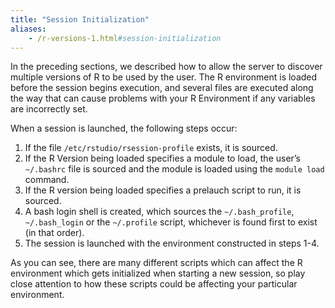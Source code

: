 ```yaml
---
title: "Session Initialization"
aliases:
	- /r-versions-1.html#session-initialization
---
```


In the preceding sections, we described how to allow the server to discover multiple versions of R to be used by the user. The R environment is loaded before the session begins execution, and several files are executed along the way that can cause problems with your R Environment if any variables are incorrectly set.

When a session is launched, the following steps occur:

1. If the file `/etc/rstudio/rsession-profile` exists, it is sourced.
2. If the R Version being loaded specifies a module to load, the user's `~/.bashrc` file is sourced and the module is loaded using the `module load` command.
3. If the R version being loaded specifies a prelauch script to run, it is sourced.
4. A bash login shell is created, which sources the `~/.bash_profile`, `~/.bash_login` or the `~/.profile` script, whichever is found first to exist (in that order).
5. The session is launched with the environment constructed in steps 1-4.

As you can see, there are many different scripts which can affect the R environment which gets initialized when starting a new session, so play close attention to how these scripts could be affecting your particular environment.


